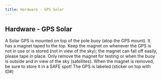 ```yaml
---
title: Hardware - GPS Solar
---
```


## Hardware - GPS Solar

A Solar GPS is mounted on top of the pole buoy (atop the GPS mount). It has a magnet taped to the top. Keep the magnet on whenever the GPS is not in use or is stored (not in view of the sky); the magnet can fall off easily, please tape in place. Only remove the magnet for testing or when the buoy is outside and in view of the sky (satellites). When the magnet is removed, be sure to store it in a SAFE spot! The GPS is labeled (sticker on top with ID#)